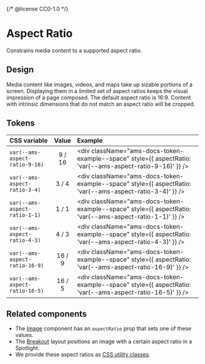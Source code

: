 {/* @license CC0-1.0 */}


<Meta title="Brand/Design Tokens/Aspect Ratio" />

# Aspect Ratio

Constrains media content to a supported aspect ratio.

## Design

Media content like images, videos, and maps take up sizable portions of a screen.
Displaying them in a limited set of aspect ratios keeps the visual impression of a page composed.
The default aspect ratio is 16:9.
Content with intrinsic dimensions that do not match an aspect ratio will be cropped.

## Tokens

| CSS variable                   | Value  | Example                                                                                                   |
| :----------------------------- | :----: | :-------------------------------------------------------------------------------------------------------- |
| `var(--ams-aspect-ratio-9-16)` | 9 / 16 | <div className="ams-docs-token-example--space" style={{ aspectRatio: 'var(--ams-aspect-ratio-9-16)' }} /> |
| `var(--ams-aspect-ratio-3-4)`  | 3 / 4  | <div className="ams-docs-token-example--space" style={{ aspectRatio: 'var(--ams-aspect-ratio-3-4)' }} />  |
| `var(--ams-aspect-ratio-1-1)`  | 1 / 1  | <div className="ams-docs-token-example--space" style={{ aspectRatio: 'var(--ams-aspect-ratio-1-1)' }} />  |
| `var(--ams-aspect-ratio-4-3)`  | 4 / 3  | <div className="ams-docs-token-example--space" style={{ aspectRatio: 'var(--ams-aspect-ratio-4-3)' }} />  |
| `var(--ams-aspect-ratio-16-9)` | 16 / 9 | <div className="ams-docs-token-example--space" style={{ aspectRatio: 'var(--ams-aspect-ratio-16-9)' }} /> |
| `var(--ams-aspect-ratio-16-5)` | 16 / 5 | <div className="ams-docs-token-example--space" style={{ aspectRatio: 'var(--ams-aspect-ratio-16-5)' }} /> |

## Related components

- The [Image](/docs/components-media-image--docs) component has an `aspectRatio` prop that sets one of these values.
- The [Breakout](/docs/components-layout-breakout--docs) layout positions an image with a certain aspect ratio in a Spotlight.
- We provide these aspect ratios as [CSS utility classes](/docs/utilities-css-aspect-ratio--docs).
